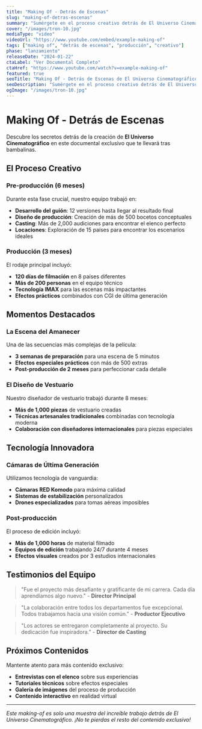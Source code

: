```yaml
---
title: "Making Of - Detrás de Escenas"
slug: "making-of-detras-escenas"
summary: "Sumérgete en el proceso creativo detrás de El Universo Cinematográfico. Descubre cómo se crearon las escenas más impactantes."
cover: "/images/tron-10.jpg"
mediaType: "video"
videoUrl: "https://www.youtube.com/embed/example-making-of"
tags: ["making of", "detrás de escenas", "producción", "creativo"]
phase: "lanzamiento"
releaseDate: "2024-01-22"
ctaLabel: "Ver Documental Completo"
ctaHref: "https://www.youtube.com/watch?v=example-making-of"
featured: true
seoTitle: "Making Of - Detrás de Escenas de El Universo Cinematográfico"
seoDescription: "Sumérgete en el proceso creativo detrás de El Universo Cinematográfico. Descubre cómo se crearon las escenas más impactantes."
ogImage: "/images/tron-10.jpg"
---
```


# Making Of - Detrás de Escenas

Descubre los secretos detrás de la creación de **El Universo Cinematográfico** en este documental exclusivo que te llevará tras bambalinas.

## El Proceso Creativo

### Pre-producción (6 meses)

Durante esta fase crucial, nuestro equipo trabajó en:

- **Desarrollo del guión**: 12 versiones hasta llegar al resultado final
- **Diseño de producción**: Creación de más de 500 bocetos conceptuales
- **Casting**: Más de 2,000 audiciones para encontrar el elenco perfecto
- **Locaciones**: Exploración de 15 países para encontrar los escenarios ideales

### Producción (3 meses)

El rodaje principal incluyó:

- **120 días de filmación** en 8 países diferentes
- **Más de 200 personas** en el equipo técnico
- **Tecnología IMAX** para las escenas más impactantes
- **Efectos prácticos** combinados con CGI de última generación

## Momentos Destacados

### La Escena del Amanecer

Una de las secuencias más complejas de la película:

- **3 semanas de preparación** para una escena de 5 minutos
- **Efectos especiales prácticos** con más de 500 extras
- **Post-producción de 2 meses** para perfeccionar cada detalle

### El Diseño de Vestuario

Nuestro diseñador de vestuario trabajó durante 8 meses:

- **Más de 1,000 piezas** de vestuario creadas
- **Técnicas artesanales tradicionales** combinadas con tecnología moderna
- **Colaboración con diseñadores internacionales** para piezas especiales

## Tecnología Innovadora

### Cámaras de Última Generación

Utilizamos tecnología de vanguardia:

- **Cámaras RED Komodo** para máxima calidad
- **Sistemas de estabilización** personalizados
- **Drones especializados** para tomas aéreas imposibles

### Post-producción

El proceso de edición incluyó:

- **Más de 1,000 horas** de material filmado
- **Equipos de edición** trabajando 24/7 durante 4 meses
- **Efectos visuales** creados por 3 estudios internacionales

## Testimonios del Equipo

> "Fue el proyecto más desafiante y gratificante de mi carrera. Cada día aprendíamos algo nuevo." - **Director Principal**

> "La colaboración entre todos los departamentos fue excepcional. Todos trabajamos hacia una visión común." - **Productor Ejecutivo**

> "Los actores se entregaron completamente al proyecto. Su dedicación fue inspiradora." - **Director de Casting**

## Próximos Contenidos

Mantente atento para más contenido exclusivo:

- **Entrevistas con el elenco** sobre sus experiencias
- **Tutoriales técnicos** sobre efectos especiales
- **Galería de imágenes** del proceso de producción
- **Contenido interactivo** en realidad virtual

---

*Este making-of es solo una muestra del increíble trabajo detrás de El Universo Cinematográfico. ¡No te pierdas el resto del contenido exclusivo!*
